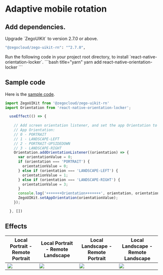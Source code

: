 # Adaptive mobile rotation

## Add dependencies.

<Steps>
<Step title="Upgrade ZegoUIKit">
Upgrade `ZegoUIKit` to version 2.7.0 or above.

```bash
"@zegocloud/zego-uikit-rn": "^2.7.0",
```
</Step>
<Step title="install react-native-orientation-locker">
Run the following code in your project root directory, to install `react-native-orientation-locker`.

<CodeGroup>
```bash title="yarn"
yarn add react-native-orientation-locker
```
</CodeGroup>
</Step>
</Steps>

## Sample code

Here is the [sample code](https://github.com/ZEGOCLOUD/zego_uikit_prebuilt_call_example_rn/blob/screen_rotation/call_with_offline_invitation/App.js).

```js
import ZegoUIKit from '@zegocloud/zego-uikit-rn'
import Orientation from 'react-native-orientation-locker';

  useEffect(() => {
    
    // Add screen orientation listener, and set the app Orientation to UIKit.
    // App Orientation:
    // 0 - PORTRAIT
    // 1 - LANDSCAPE-LEFT
    // 2 - PORTRAIT-UPSIDEDOWN
    // 3 - LANDSCAPE-RIGHT
    Orientation.addOrientationListener((orientation) => {
      var orientationValue = 0;
      if (orientation === 'PORTRAIT') {
        orientationValue = 0;
      } else if (orientation === 'LANDSCAPE-LEFT') {
        orientationValue = 1;
      } else if (orientation === 'LANDSCAPE-RIGHT') {
        orientationValue = 3;
      }
      console.log('+++++++Orientation+++++++', orientation, orientationValue);
      ZegoUIKit.setAppOrientation(orientationValue);
    });

  }, [])
```

## Effects




| Local Portrait - Remote Portrait                                                                                                                       | Local Portrait - Remote Landscape                                                                                                                       | Local Landscape - Remote Portrait                                                                                                                       | Local Landscape - Remote Landscape                                                                                                                       |
| ------------------------------------------------------------------------------------------------------------------------------------------------------ | ------------------------------------------------------------------------------------------------------------------------------------------------------- | ------------------------------------------------------------------------------------------------------------------------------------------------------- | -------------------------------------------------------------------------------------------------------------------------------------------------------- |
| <Frame width="280" height="auto" caption=""><img src="https://doc-media.zego.im/sdk-doc/Pics/ZegoUIKit/RN/PrebuiltCall/portrait_portrait.PNG" /></Frame> | <Frame width="105" height="auto" caption=""><img src="https://doc-media.zego.im/sdk-doc/Pics/ZegoUIKit/RN/PrebuiltCall/landscape_portrait.PNG" /></Frame> | <Frame width="700" height="auto" caption=""><img src="https://doc-media.zego.im/sdk-doc/Pics/ZegoUIKit/RN/PrebuiltCall/portrait_landscape.PNG" /></Frame> | <Frame width="700" height="auto" caption=""><img src="https://doc-media.zego.im/sdk-doc/Pics/ZegoUIKit/RN/PrebuiltCall/landscape_landscape.PNG" /></Frame> |
